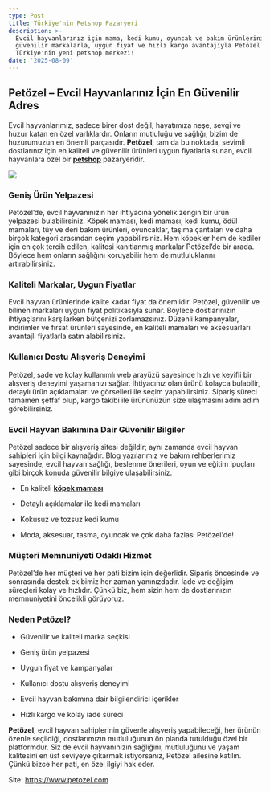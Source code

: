 ```yaml
---
type: Post
title: Türkiye'nin Petshop Pazaryeri
description: >-
  Evcil hayvanlarınız için mama, kedi kumu, oyuncak ve bakım ürünlerini
  güvenilir markalarla, uygun fiyat ve hızlı kargo avantajıyla Petözel’de bulun.
  Türkiye'nin yeni petshop merkezi!
date: '2025-08-09'
---
```

## **Petözel – Evcil Hayvanlarınız İçin En Güvenilir Adres**

Evcil hayvanlarımız, sadece birer dost değil; hayatımıza neşe, sevgi ve huzur katan en özel varlıklardır. Onların mutluluğu ve sağlığı, bizim de huzurumuzun en önemli parçasıdır. **Petözel**, tam da bu noktada, sevimli dostlarınız için en kaliteli ve güvenilir ürünleri uygun fiyatlarla sunan, evcil hayvanlara özel bir [**petshop**](https://www.petozel.com/) pazaryeridir.

![](/images/petozel-petshop-tanitim.png)

### **Geniş Ürün Yelpazesi**

Petözel’de, evcil hayvanınızın her ihtiyacına yönelik zengin bir ürün yelpazesi bulabilirsiniz. Köpek maması, kedi maması, kedi kumu, ödül mamaları, tüy ve deri bakım ürünleri, oyuncaklar, taşıma çantaları ve daha birçok kategori arasından seçim yapabilirsiniz. Hem köpekler hem de kediler için en çok tercih edilen, kalitesi kanıtlanmış markalar Petözel’de bir arada. Böylece hem onların sağlığını koruyabilir hem de mutluluklarını artırabilirsiniz.

### **Kaliteli Markalar, Uygun Fiyatlar**

Evcil hayvan ürünlerinde kalite kadar fiyat da önemlidir. Petözel, güvenilir ve bilinen markaları uygun fiyat politikasıyla sunar. Böylece dostlarınızın ihtiyaçlarını karşılarken bütçenizi zorlamazsınız. Düzenli kampanyalar, indirimler ve fırsat ürünleri sayesinde, en kaliteli mamaları ve aksesuarları avantajlı fiyatlarla satın alabilirsiniz.

### **Kullanıcı Dostu Alışveriş Deneyimi**

Petözel, sade ve kolay kullanımlı web arayüzü sayesinde hızlı ve keyifli bir alışveriş deneyimi yaşamanızı sağlar. İhtiyacınız olan ürünü kolayca bulabilir, detaylı ürün açıklamaları ve görselleri ile seçim yapabilirsiniz. Sipariş süreci tamamen şeffaf olup, kargo takibi ile ürününüzün size ulaşmasını adım adım görebilirsiniz.

### **Evcil Hayvan Bakımına Dair Güvenilir Bilgiler**

Petözel sadece bir alışveriş sitesi değildir; aynı zamanda evcil hayvan sahipleri için bilgi kaynağıdır. Blog yazılarımız ve bakım rehberlerimiz sayesinde, evcil hayvan sağlığı, beslenme önerileri, oyun ve eğitim ipuçları gibi birçok konuda güvenilir bilgiye ulaşabilirsiniz.

*   En kaliteli [**köpek maması**](https://www.petozel.com/kopek-mamasi)

*   Detaylı açıklamalar ile kedi mamaları

*   Kokusuz ve tozsuz kedi kumu

*   Moda, aksesuar, tasma, oyuncak ve çok daha fazlası Petözel'de!

### **Müşteri Memnuniyeti Odaklı Hizmet**

Petözel’de her müşteri ve her pati bizim için değerlidir. Sipariş öncesinde ve sonrasında destek ekibimiz her zaman yanınızdadır. İade ve değişim süreçleri kolay ve hızlıdır. Çünkü biz, hem sizin hem de dostlarınızın memnuniyetini öncelikli görüyoruz.

### **Neden Petözel?**

*   Güvenilir ve kaliteli marka seçkisi

*   Geniş ürün yelpazesi

*   Uygun fiyat ve kampanyalar

*   Kullanıcı dostu alışveriş deneyimi

*   Evcil hayvan bakımına dair bilgilendirici içerikler

*   Hızlı kargo ve kolay iade süreci

**Petözel**, evcil hayvan sahiplerinin güvenle alışveriş yapabileceği, her ürünün özenle seçildiği, dostlarımızın mutluluğunun ön planda tutulduğu özel bir platformdur. Siz de evcil hayvanınızın sağlığını, mutluluğunu ve yaşam kalitesini en üst seviyeye çıkarmak istiyorsanız, Petözel ailesine katılın. Çünkü bizce her pati, en özel ilgiyi hak eder.

Site: <https://www.petozel.com>
